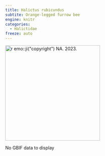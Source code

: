 ```yaml
---
title: Halictus rubicundus
subtite: Orange-legged furrow bee
engine: knitr
categories:
  - Halictidae
freeze: auto
---
```

[![`r emo::ji("copyright")` NA. 2023.](/files/no_bee.png){height=300}](https://inaturalist.ca/observations/178114757)

No GBIF data to display
